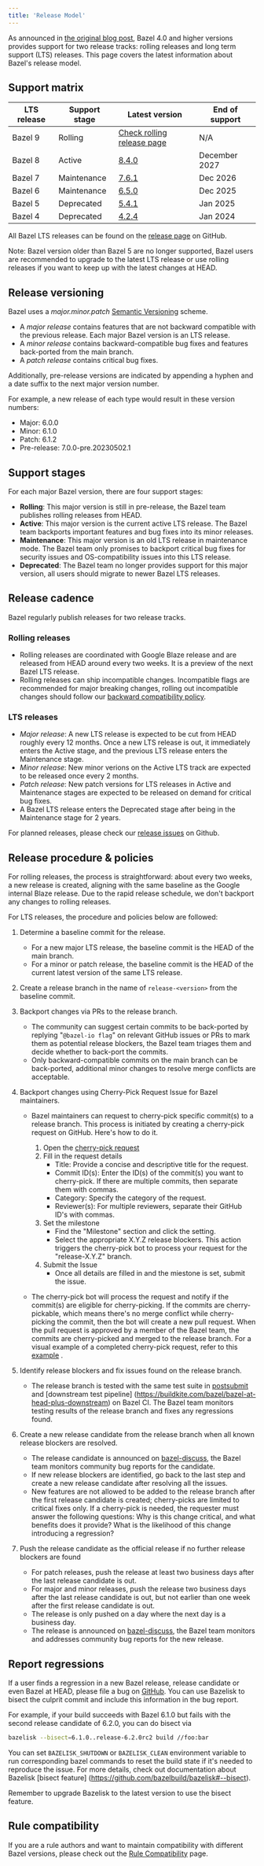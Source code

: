 ```yaml
---
title: 'Release Model'
---
```




As announced in [the original blog
post](https://blog.bazel.build/2020/11/10/long-term-support-release.html), Bazel
4.0 and higher versions provides support for two release tracks: rolling
releases and long term support (LTS) releases. This page covers the latest
information about Bazel's release model.

## Support matrix

| LTS release | Support stage | Latest version | End of support |
| ----------- | ------------- | -------------- | -------------- |
| Bazel 9 | Rolling| [Check rolling release page](/release/rolling) | N/A |
| Bazel 8 | Active| [8.4.0](https://github.com/bazelbuild/bazel/releases/tag/8.4.0) | December 2027 |
| Bazel 7 | Maintenance| [7.6.1](https://github.com/bazelbuild/bazel/releases/tag/7.6.1) | Dec 2026 |
| Bazel 6 | Maintenance | [6.5.0](https://github.com/bazelbuild/bazel/releases/tag/6.5.0) | Dec 2025 |
| Bazel 5 | Deprecated | [5.4.1](https://github.com/bazelbuild/bazel/releases/tag/5.4.1) | Jan 2025 |
| Bazel 4 | Deprecated | [4.2.4](https://github.com/bazelbuild/bazel/releases/tag/4.2.4) | Jan 2024 |

All Bazel LTS releases can be found on the [release
page](https://github.com/bazelbuild/bazel/releases) on GitHub.

Note: Bazel version older than Bazel 5 are no longer supported, Bazel users are
recommended to upgrade to the latest LTS release or use rolling releases if you
want to keep up with the latest changes at HEAD.

## Release versioning

Bazel uses a _major.minor.patch_ [Semantic
Versioning](https://semver.org/) scheme.

*   A _major release_ contains features that are not backward compatible with
    the previous release. Each major Bazel version is an LTS release.
*   A _minor release_ contains backward-compatible bug fixes and features
    back-ported from the main branch.
*   A _patch release_ contains critical bug fixes.

Additionally, pre-release versions are indicated by appending a hyphen and a
date suffix to the next major version number.

For example, a new release of each type would result in these version numbers:

*   Major: 6.0.0
*   Minor: 6.1.0
*   Patch: 6.1.2
*   Pre-release: 7.0.0-pre.20230502.1

## Support stages

For each major Bazel version, there are four support stages:

*   **Rolling**: This major version is still in pre-release, the Bazel team
    publishes rolling releases from HEAD.
*   **Active**: This major version is the current active LTS release. The Bazel
  team backports important features and bug fixes into its minor releases.
*   **Maintenance**: This major version is an old LTS release in maintenance
    mode. The Bazel team only promises to backport critical bug fixes for
    security issues and OS-compatibility issues into this LTS release.
*   **Deprecated**: The Bazel team no longer provides support for this major
    version, all users should migrate to newer Bazel LTS releases.

## Release cadence

Bazel regularly publish releases for two release tracks.

### Rolling releases

*   Rolling releases are coordinated with Google Blaze release and are released
  from HEAD around every two weeks. It is a preview of the next Bazel LTS
    release.
*   Rolling releases can ship incompatible changes. Incompatible flags are
    recommended for major breaking changes, rolling out incompatible changes
    should follow our [backward compatibility
    policy](/release/backward-compatibility).

### LTS releases

*   _Major release_: A new LTS release is expected to be cut from HEAD roughly
    every
    12 months. Once a new LTS release is out, it immediately enters the Active
    stage, and the previous LTS release enters the Maintenance stage.
*   _Minor release_: New minor verions on the Active LTS track are expected to
    be released once every 2 months.
*   _Patch release_: New patch versions for LTS releases in Active and
    Maintenance stages are expected to be released on demand for critical bug
    fixes.
*   A Bazel LTS release enters the Deprecated stage after being in ​​the
    Maintenance stage for 2 years.

For planned releases, please check our [release
issues](https://github.com/bazelbuild/bazel/issues?q=is%3Aopen+is%3Aissue+label%3Arelease)
on Github.

## Release procedure & policies

For rolling releases, the process is straightforward: about every two weeks, a
new release is created, aligning with the same baseline as the Google internal
Blaze release. Due to the rapid release schedule, we don't backport any changes
to rolling releases.

For LTS releases, the procedure and policies below are followed:

1.  Determine a baseline commit for the release.
    *   For a new major LTS release, the baseline commit is the HEAD of the main
        branch.
    *   For a minor or patch release, the baseline commit is the HEAD of the
        current latest version of the same LTS release.
1.  Create a release branch in the name of `release-<version>` from the baseline
    commit.
1.  Backport changes via PRs to the release branch.
    *   The community can suggest certain commits to be back-ported by replying
   "`@bazel-io flag`" on relevant GitHub issues or PRs to mark them as potential
        release blockers, the Bazel team triages them and decide whether to
        back-port the commits.
    *   Only backward-compatible commits on the main branch can be back-ported,
   additional minor changes to resolve merge conflicts are acceptable.
1.  Backport changes using Cherry-Pick Request Issue for Bazel maintainers.
    *   Bazel maintainers can request to cherry-pick specific commit(s)
        to a release branch. This process is initiated by creating a
        cherry-pick request on GitHub. Here's how to do it.
        1.  Open the [cherry-pick request](https://github.com/bazelbuild/bazel/issues/new?assignees=&labels=&projects=&template=cherry_pick_request.yml)
        2.  Fill in the request details
            *   Title: Provide a concise and descriptive title for the request.
            *   Commit ID(s): Enter the ID(s) of the commit(s) you want to
                cherry-pick. If there are multiple commits, then separate
                them with commas.
            *   Category: Specify the category of the request.
            *   Reviewer(s): For multiple reviewers, separate their GitHub
                ID's with commas.
        3.  Set the milestone
            *   Find the "Milestone" section and click the setting.
            *   Select the appropriate X.Y.Z release blockers. This action
                triggers the cherry-pick bot to process your request
                for the "release-X.Y.Z" branch.
        4.  Submit the Issue
            *   Once all details are filled in and the miestone is set,
                submit the issue.

    *   The cherry-pick bot will process the request and notify
        if the commit(s) are eligible for cherry-picking. If
        the commits are cherry-pickable, which means there's no
        merge conflict while cherry-picking the commit, then
        the bot will create a new pull request. When the pull
        request is approved by a member of the Bazel team, the
        commits are cherry-picked and merged to the release branch.
        For a visual example of a completed cherry-pick request,
        refer to this
        [example](https://github.com/bazelbuild/bazel/issues/20230)
        .

1.  Identify release blockers and fix issues found on the release branch.
    *   The release branch is tested with the same test suite in
        [postsubmit](https://buildkite.com/bazel/bazel-bazel) and
        [downstream test pipeline]
        (https://buildkite.com/bazel/bazel-at-head-plus-downstream)
        on Bazel CI. The Bazel team monitors testing results of the release
        branch and fixes any regressions found.
1.  Create a new release candidate from the release branch when all known
    release blockers are resolved.
    *   The release candidate is announced on
        [bazel-discuss](https://groups.google.com/g/bazel-discuss),
        the Bazel team monitors community bug reports for the candidate.
    *   If new release blockers are identified, go back to the last step and
        create a new release candidate after resolving all the issues.
    *   New features are not allowed to be added to the release branch after the
        first release candidate is created; cherry-picks are limited to critical
        fixes only. If a cherry-pick is needed, the requester must answer the
        following questions: Why is this change critical, and what benefits does
        it provide? What is the likelihood of this change introducing a
        regression?
1.  Push the release candidate as the official release if no further release
    blockers are found
    *   For patch releases, push the release at least two business days after
        the last release candidate is out.
    *   For major and minor releases, push the release two business days after
        the last release candidate is out, but not earlier than one week after
        the first release candidate is out.
    *   The release is only pushed on a day where the next day is a business
        day.
    *   The release is announced on
        [bazel-discuss](https://groups.google.com/g/bazel-discuss),
        the Bazel team monitors and addresses community bug reports for the new
     release.

## Report regressions

If a user finds a regression in a new Bazel release, release candidate or even
Bazel at HEAD, please file a bug on
[GitHub](https://github.com/bazelbuild/bazel/issues). You can use
Bazelisk to bisect the culprit commit and include this information in the bug
report.

For example, if your build succeeds with Bazel 6.1.0 but fails with the second
release candidate of 6.2.0, you can do bisect via

```bash
bazelisk --bisect=6.1.0..release-6.2.0rc2 build //foo:bar
```

You can set `BAZELISK_SHUTDOWN` or `BAZELISK_CLEAN` environment variable to run
corresponding bazel commands to reset the build state if it's needed to
reproduce the issue. For more details, check out documentation about Bazelisk
[bisect feature] (https://github.com/bazelbuild/bazelisk#--bisect).

Remember to upgrade Bazelisk to the latest version to use the bisect
feature.

## Rule compatibility

If you are a rule authors and want to maintain compatibility with different
Bazel versions, please check out the [Rule
Compatibility](/release/rule-compatibility) page.
